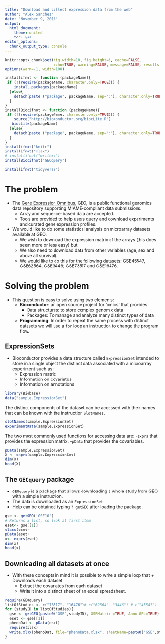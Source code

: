 ---
title: "Download and collect expression data from the web"
author: "Alex Sanchez"
date: "November 9, 2018"
output:
  html_document:
    theme: united
    toc: yes
editor_options: 
  chunk_output_type: console
---

```{r global_options, include=FALSE}
knitr::opts_chunk$set(fig.width=10, fig.height=6, cache=FALSE, 
                      echo=TRUE, warning=FALSE, message=FALSE, results ='markup')
options(warn=-1, width=100)
```

```{r installation, eval=FALSE}
installifnot <- function (packageName){
 if (!(require(packageName, character.only=TRUE))) {
    install.packages(packageName)
  }else{
    detach(paste ("package", packageName, sep=":"), character.only=TRUE)
  } 
}
installBiocifnot <- function (packageName){
 if (!(require(packageName, character.only=TRUE))) {
    source("http://bioconductor.org/biocLite.R")
   biocLite(packageName)
  }else{
    detach(paste ("package", packageName, sep=":"), character.only=TRUE)
  } 
}
installifnot("knitr")
installifnot("xlsx")
# installifnot("writexl")
installBiocifnot("GEOquery")

installifnot("tidyverse")
```

# The problem

- The  [Gene Expression Omnibus](https://www.ncbi.nlm.nih.gov/geo/), GEO, is a public functional genomics data repository supporting MIAME-compliant data submissions. 
    + Array and sequence-based data are accepted. 
    + Tools are provided to help users query and download experiments and curated gene expression profiles.

- We would like to do some statistical analysis on microarray datasets available at GEO.
    + We wish to download the expression matrix of the arrays (this does seem more or less easy) but 
    + We also need to download data from other variables (age, sex and above all survival).
    + We would like to do this for the following datasets: GSE45547, GSE62564, GSE3446; GSE73517 and GSE16476.

# Solving the problem

- This question is easy to solve using two elements:
    +  **Bioconductor**: an open source project for 'omics' that provides
        - Data structures: to store complex genomix data
        - Packages: To manage and analyze many distinct types of data
    + **Programming**: In order to repeat the same process with distinct datasets we will use a `for` loop an instruction to change the program flow.
        
## ExpressionSets

- Bioconductor provides a data structure called `ExpressionSet` intended to store in a single object the distinct data associated with a microarray experiment such as:
    + Expression matrix
    + Information on covariates
    + Information on annotations

```{r}
library(Biobase)
data("sample.ExpressionSet")
```

The distinct components of the dataset can be accessed with their names that can be known with the instruction `SlotNames`.
```{r}
slotNames(sample.ExpressionSet)
experimentData(sample.ExpressionSet)
```
The two most commonly used functions for accessing data are:
-`exprs` that provides the expression matrix.
-`pData` that provides the covariables.

```{r}
pData(sample.ExpressionSet)
X <- exprs(sample.ExpressionSet)
dim(X)
head(X)
```

## The `GEOquery` package

- `GEOquery` is a package that allows downloading a whole study from GEO with a simple instruction.
- The data is downloaded as an `ExpressionSet`
- Help can be obtained typing `? getGEO` after loading the package.

```{r eval=FALSE}
gse <- getGEO('GSE10')
# Returns a list, so look at first item
eset<- gse[[1]]
class(eset)
pData(eset)
x<- exprs(eset)
dim(x)
head(x)
```

## Downloading all datasets at once

- With these concepts in mind it is possible to write a simple loop that     + Downloads each dataset
    + Extract the covariates from each dataset
    + Write it into a distinct sheet of an excel spreadsheet.
    
  
```{r eval=FALSE}
require(GEOquery)
listOfStudies <- c("73517", "16476")# c("62564", "3446") # c("45547")
for (studyID in listOfStudies){
  gse <- getGEO(paste0("GSE",studyID), GSEMatrix =TRUE, AnnotGPL=TRUE)
  eset <- gse[[1]]
  phenoDat <- pData(eset)
  require(xlsx)
  write.xlsx(phenoDat, file="phenoData.xlsx", sheetName=paste0("GSE",studyID), append=TRUE)
}
```


        



